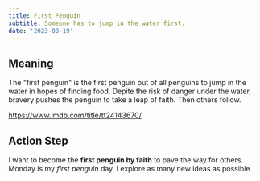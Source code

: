 ```yaml
---
title: First Penguin
subtitle: Someone has to jump in the water first.
date: '2023-08-19'
---
```


## Meaning

The "first penguin" is the first penguin out of all penguins to jump in the water in hopes of finding food. Depite the risk of danger under the water, bravery pushes the penguin to take a leap of faith. Then others follow.

https://www.imdb.com/title/tt24143670/

## Action Step

I want to become the **first penguin by faith** to pave the way for others.
Monday is my _first penguin_ day. I explore as many new ideas as possible.

